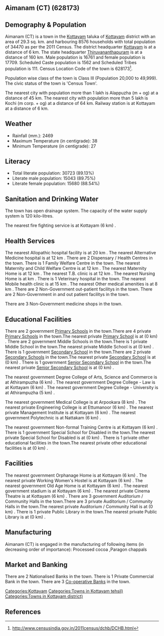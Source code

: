 {{Infobox settlement
| name=Aimanam (CT)
| native_name=
| native_name_lang=
| other_name=
| nickname=
| settlement_type=Town
| image_skyline=
| image_alt=
| image_caption=
| pushpin_map=India Kerala
| pushpin_label_position=right
| pushpin_map_alt=
| pushpin_map_caption=Location in Kerala, India
| latd=
| latm=
| lats=
| latNS=
| longd=
| longm=
| longs=
| longEW=
| coordinates_display=inline,title
| subdivision_type=Country
| subdivision_name={{flag|India}}
| subdivision_type1=[[States and territories of India|State]]
| subdivision_name1=Kerala 
| subdivision_type2=[[List of districts of India|District]]
| subdivision_name2=Kottayam
| subdivision_type3=Tahsil
| subdivision_name3=Kottayam
| website=
| established_title=<!-- Established -->
| established_date=
| founder=
| named_for=
| government_type=
| governing_body=
| unit_pref=Metric
| area_footnotes=
| area_rank=
| area_total_km2=29.3
| elevation_footnotes=
| elevation_m=
| population_total=34470
| population_as_of=2011
| population_rank=
| population_density_km2=1176
| population_demonym=
| population_footnotes=
| demographics_type1=Languages=
| demographics1_title1=Official=
| demographics1_info1=[[Malayalam language|Malayalam]]
| timezone1=[[Indian Standard Time|IST]]
| utc_offset1==+5:30
| postal_code_type=[[Postal Index Number|PIN]]
| postal_code=
| area_code_type=Telephone code
| area_code=
| registration_plate=
| blank1_name_sec1=Nearest city
| blank1_info_sec1=[[Alappuzha (m + og)]]
| blank2_name_sec1=[[Human sex ratio|Sex ratio]]
| blank2_info_sec1=1056
| blank3_name_sec1=Literacy
| blank3_info_sec1=89.13%
| blank1_name_sec2=[[2011 Census of India|2011 census]] code
| blank1_info_sec2=628173
| footnotes=
}}

== Aimanam (CT) (628173) ==

== Demography & Population ==

Aimanam (CT) is a town in the [[Kottayam]] taluka of [[Kottayam]] district with an area of 29.3 sq. km. and harbouring 8576 households with total population of 34470 as per the 2011 Census. The district headquarter [[Kottayam]] is at a distance of 6 km. The state headquarter [[Thiruvananthapuram]] is at a distance of 160 km. Male population is 16761 and female population is 17709. Scheduled Caste population is 1562 and Scheduled Tribes population is 111. Census Location Code of the town is 628173<ref>http://www.censusindia.gov.in/2011census/dchb/DCHB.html</ref>.

Population wise class of the town is Class III (Population 20,000 to 49,999).
The civic status of the town is 'Census Town'.

The nearest city with population more than 1 lakh is Alappuzha (m + og) at a distance of 45 km. The nearest city with population more than 5 lakh is Kochi (m corp. + og)  at a distance of 64 km. Railway station is at Kottayam at a distance of 6 km.


== Weather ==  
* Rainfall (mm.): 2469 
* Maximum Temperature (in centigrade): 38
* Minimum Temperature (in centigrade): 27


== Literacy ==  
* Total literate population: 30723 (89.13%)
* Literate male population: 15043 (89.75%)
* Literate female population: 15680 (88.54%)


== Sanitation and Drinking Water ==  
The town has open drainage system.
The capacity of the water supply system is 120 kilo-litres.

The nearest fire fighting service is at Kottayam (6 km) .


== Health Services ==
The nearest Allopathic hospital facility is at 20 km .
The nearest Alternative Medicine hospital is at 12 km .
There are 2 Dispensary / Health Centres in the town.
There is 1 Family Welfare Centre in the town.
The nearest Maternity and Child Welfare Centre is at 12 km .
The nearest Maternity Home is at 12 km .
The nearest T.B. clinic is at 12 km .
The nearest Nursing Home is at  km .
There is 1 Veterinary hospital in the town.
The nearest Mobile health clinic is at 15 km .
The nearest Other medical amenities is at 8 km .
There are 2 Non-Government out-patient facilitys in the town.
There are 2 Non-Government in and out patient facilitys in the town.

There are 3 Non-Government medicine shops in the town.


== Educational Facilities ==
There are 2 government [[Primary School]]s in the town.There are 4 private [[Primary School]]s in the town.The nearest private [[Primary School]] is at  (0 km) .
There are 2 government Middle Schools in the town.There is 1 private Middle School in the town.The nearest private Middle School is at  (0 km) .
There is 1 government [[Secondary School]] in the town.There are 2 private [[Secondary School]]s in the town.The nearest private [[Secondary School]] is at  (0 km) .
There is 1 government [[Senior Secondary School]] in the town.The nearest private [[Senior Secondary School]] is at  (0 km) .
 
 
 
 
 
The nearest government Degree College of Arts, Science and Commerce is at Athirampuzha (6 km) .
The nearest government Degree College - Law is at Kottayam (6 km) .
The nearest government Degree College - University is at Athirampuzha  (5 km) .
 
The nearest government Medical College is at Arpookara (8 km) .
The nearest private Engineering College is at Ettumanoor (6 km) .
The nearest private Management Institute is at Kottayam (6 km) .
The nearest government Polytechnic is at Nattakam (6 km) .
 
The nearest government Non-formal Training Centre is at Kottayam (6 km) .
There is 1 government Special School for Disabled in the town.The nearest private Special School for Disabled is at  (0 km) .
There is 1 private other educational facilities in the town.The nearest private other educational facilities is at  (0 km) .


== Facilities ==
The nearest government Orphanage Home is at Kottayam (6 km) .
The nearest private Working Women's Hostel is at Kottayam (6 km) .
The nearest government Old Age Home is at Kottayam (6 km) .
The nearest government stadium is at Kottayam (6 km) .
The nearest private Cinema Theatre is at Kottayam (6 km) .
There are 3 government Auditorium / Community Halls in the town.There are 3 private Auditorium / Community Halls in the town.The nearest private Auditorium / Community Hall is at  (0 km) .
There is 1 private Public Library in the town.The nearest private Public Library is at  (0 km) .


== Manufacturing ==
Aimanam (CT) is engaged in the manufacturing of following items (in decreasing order of importance): Processed cocoa ,Paragon chappals


== Market and Banking ==
There are 2 Nationalised Banks in the town.
There is 1 Private Commercial Bank in the town.
There are 3 [[Co-operative Bank]]s in the town.




[[Categories:Kottayam]]
[[Categories:Towns in Kottayam tehsil)]]
[[Categories:Towns in Kottayam district)]]


== References ==
{{Reflist}}


